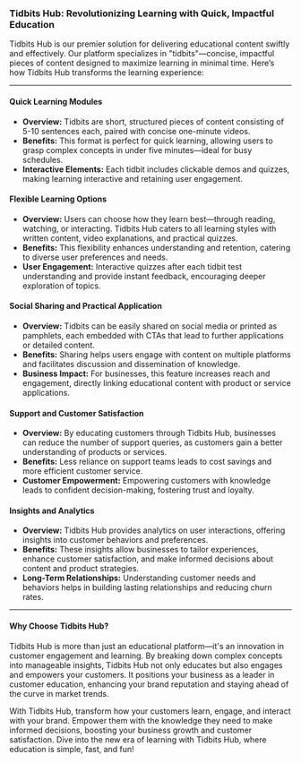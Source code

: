 ### **Tidbits Hub: Revolutionizing Learning with Quick, Impactful Education**

Tidbits Hub is our premier solution for delivering educational content swiftly and effectively. Our platform specializes in "tidbits"—concise, impactful pieces of content designed to maximize learning in minimal time. Here’s how Tidbits Hub transforms the learning experience:

---

#### **Quick Learning Modules**

- **Overview:** Tidbits are short, structured pieces of content consisting of 5-10 sentences each, paired with concise one-minute videos.
- **Benefits:** This format is perfect for quick learning, allowing users to grasp complex concepts in under five minutes—ideal for busy schedules.
- **Interactive Elements:** Each tidbit includes clickable demos and quizzes, making learning interactive and retaining user engagement.

#### **Flexible Learning Options**

- **Overview:** Users can choose how they learn best—through reading, watching, or interacting. Tidbits Hub caters to all learning styles with written content, video explanations, and practical quizzes.
- **Benefits:** This flexibility enhances understanding and retention, catering to diverse user preferences and needs.
- **User Engagement:** Interactive quizzes after each tidbit test understanding and provide instant feedback, encouraging deeper exploration of topics.

#### **Social Sharing and Practical Application**

- **Overview:** Tidbits can be easily shared on social media or printed as pamphlets, each embedded with CTAs that lead to further applications or detailed content.
- **Benefits:** Sharing helps users engage with content on multiple platforms and facilitates discussion and dissemination of knowledge.
- **Business Impact:** For businesses, this feature increases reach and engagement, directly linking educational content with product or service applications.

#### **Support and Customer Satisfaction**

- **Overview:** By educating customers through Tidbits Hub, businesses can reduce the number of support queries, as customers gain a better understanding of products or services.
- **Benefits:** Less reliance on support teams leads to cost savings and more efficient customer service.
- **Customer Empowerment:** Empowering customers with knowledge leads to confident decision-making, fostering trust and loyalty.

#### **Insights and Analytics**

- **Overview:** Tidbits Hub provides analytics on user interactions, offering insights into customer behaviors and preferences.
- **Benefits:** These insights allow businesses to tailor experiences, enhance customer satisfaction, and make informed decisions about content and product strategies.
- **Long-Term Relationships:** Understanding customer needs and behaviors helps in building lasting relationships and reducing churn rates.

---

#### **Why Choose Tidbits Hub?**

Tidbits Hub is more than just an educational platform—it's an innovation in customer engagement and learning. By breaking down complex concepts into manageable insights, Tidbits Hub not only educates but also engages and empowers your customers. It positions your business as a leader in customer education, enhancing your brand reputation and staying ahead of the curve in market trends.

With Tidbits Hub, transform how your customers learn, engage, and interact with your brand. Empower them with the knowledge they need to make informed decisions, boosting your business growth and customer satisfaction. Dive into the new era of learning with Tidbits Hub, where education is simple, fast, and fun!
